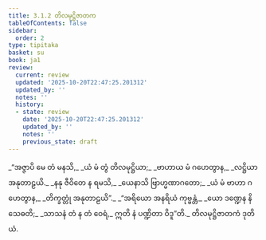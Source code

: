 ```yaml
---
title: 3.1.2 တိလမုဋ္ဌိဇာတက
tableOfContents: false
sidebar:
  order: 2
type: tipitaka
basket: su
book: ja1
review:
  current: review
  updated: '2025-10-20T22:47:25.201312'
  updated_by: ''
  notes: ''
  history:
  - state: review
    date: '2025-10-20T22:47:25.201312'
    updated_by: ''
    notes: ''
    previous_state: draft
---
```



<DynamicBreadcrumb />


<ReviewStatus review={frontmatter.review} showDetails={true} />

<HypothesisAnnotation frontmatter={frontmatter} />

<Division number="4" book="ja1" e="ch" v="22" p="71">

<Paragraph number="674" type="verses" book="ja1">
_“အဇ္ဇာပိ မေ တံ မနသိ,_  
_ယံ မံ တွံ တိလမုဋ္ဌိယာ;_  
_ဗာဟာယ မံ ဂဟေတွာန,_  
_လဋ္ဌိယာ အနုတာဠယိ._  

</Paragraph>

</Division>
<Division number="5" book="ja1" e="ch" v="22" p="71">

<Paragraph number="675" type="verses" book="ja1">
_နနု ဇီဝိတေ န ရမသိ,_  
_ယေနာသိ ဗြာဟ္မဏာဂတော;_  
_ယံ မံ ဗာဟာ ဂဟေတွာန,_  
_တိက္ခတ္တုံ အနုတာဠယိ”._  

</Paragraph>

</Division>
<Division number="6" book="ja1" e="ch" v="22" p="71">

<Paragraph number="676" type="verses" book="ja1">
_“အရိယော အနရိယံ ကုဗ္ဗန္တံ,_  
_ယော ဒဏ္ဍေန နိသေဓတိ;_  
_သာသနံ တံ န တံ ဝေရံ,_  
ဣတိ နံ ပဏ္ဍိတာ ဝိဒူ”တိ._  


</Paragraph>
</Division>

<Paragraph number="677" type="center" book="ja1">
တိလမုဋ္ဌိဇာတကံ ဒုတိယံ.
</Paragraph>